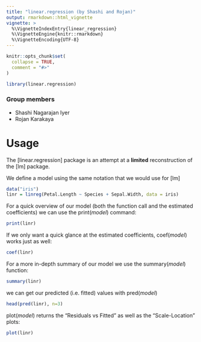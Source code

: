 ```yaml
---
title: "linear.regression (by Shashi and Rojan)"
output: rmarkdown::html_vignette
vignette: >
  %\VignetteIndexEntry{linear_regression}
  %\VignetteEngine{knitr::rmarkdown}
  %\VignetteEncoding{UTF-8}
---
```


```r
knitr::opts_chunk$set(
  collapse = TRUE,
  comment = "#>"
)
```

```r
library(linear.regression)
```





### Group members

* Shashi Nagarajan Iyer
* Rojan Karakaya


# Usage

The [linear.regression] package is an attempt at a **limited** reconstruction of the [lm] package.

We define a model using the same notation that we would use for [lm]

```r
data("iris")
linr = linreg(Petal.Length ~ Species + Sepal.Width, data = iris)
```

For a quick overview of our model (both the function call and the estimated coefficients) we can use the print(*model*) command:

```r
print(linr)
```

If we only want a quick glance at the estimated coefficients, coef(*model*) works just as well:

```r
coef(linr)
```

For a more in-depth summary of our model we use the summary(*model*) function:

```r
summary(linr)
```

we can get our predicted (i.e. fitted) values with pred(*model*)

```r
head(pred(linr), n=3)
```

plot(*model*) returns the "Residuals vs Fitted" as well as the "Scale-Location" plots:

```r
plot(linr)
```

